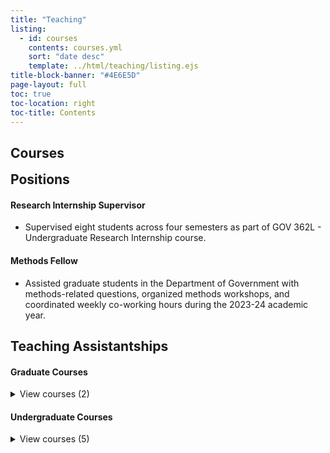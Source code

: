 ```yaml
---
title: "Teaching"
listing:
  - id: courses
    contents: courses.yml
    sort: "date desc"
    template: ../html/teaching/listing.ejs
title-block-banner: "#4E6E5D"
page-layout: full
toc: true
toc-location: right
toc-title: Contents
---
```


## Courses

::: {#courses}
:::

## Positions {style="margin-top: 0em;"}

#### Research Internship Supervisor

-   Supervised eight students across four semesters as part of GOV 362L - Undergraduate Research Internship course.

#### Methods Fellow

-   Assisted graduate students in the Department of Government with methods-related questions, organized methods workshops, and coordinated weekly co-working hours during the 2023-24 academic year.

## Teaching Assistantships

#### Graduate Courses

<details>

<summary>View courses (2)</summary>

-   GOV 391L: Statistical Analysis in Political Science II (Spring 2023)
-   GOV 391J: Statistical Analysis in Political Science I (Fall 2022)

</details>

#### Undergraduate Courses

<details>

<summary>View courses (5)</summary>

-   UGS 303 Drugs, Commerce, and Immigration in U.S.-Mexico Relations (Fall 2023, Spring 2022)
-   GOV 320N Civil Rights and Civil Liberties (Fall 2021)
-   GOV S365W Human Rights and World Politics (Summer 2021)
-   GOV 312L The U.S. in Comparative Perspective (Spring 2021)
-   GOV 328L Introduction to Latin American Politics (Fall 2020)

</details>
